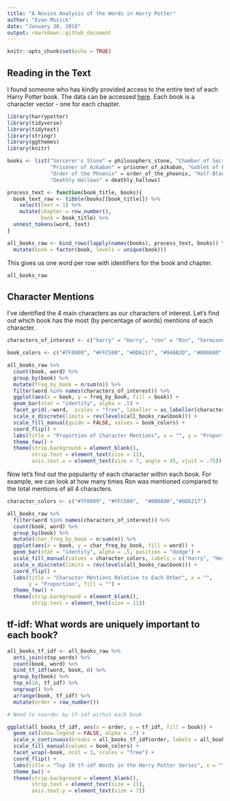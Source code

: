 ```yaml
---
title: "A Novice Analysis of the Words in Harry Potter"
author: "Evan Musick"
date: "January 30, 2018"
output: rmarkdown::github_document
---
```


```r
knitr::opts_chunk$set(echo = TRUE)
```

## Reading in the Text

I found someone who has kindly provided access to the entire text of each Harry Potter book. The data can be accessed [here](https://github.com/bradleyboehmke/harrypotter). Each book is a character vector - one for each chapter.

```r
library(harrypotter)
library(tidyverse)
library(tidytext)
library(stringr)
library(ggthemes)
library(knitr)

books <- list("Sorcerer's Stone" = philosophers_stone, "Chamber of Secrets" = chamber_of_secrets, 
              "Prisoner of Azkaban" = prisoner_of_azkaban, "Goblet of Fire" = goblet_of_fire, 
              "Order of the Phoenix" = order_of_the_phoenix, "Half-Blood Prince" = half_blood_prince,
              "Deathly Hallows" = deathly_hallows)

process_text <- function(book_title, books){
  book_text_raw <- tibble(books[[book_title]]) %>%
    select(text = 1) %>%
    mutate(chapter = row_number(),
           book = book_title) %>%
  unnest_tokens(word, text)
}

all_books_raw <- bind_rows(lapply(names(books), process_text, books)) %>%
  mutate(book = factor(book, levels = unique(book)))

```
This gives us one word per row with identifiers for the book and chapter.
```r
all_books_raw
```
## Character Mentions

I've identified the 4 main characters as our characters of interest. Let's find out which book has the most (by percentage of words) mentions of each character.

```r
characters_of_interest <- c("harry" = "Harry", "ron" = "Ron", "hermione" = "Hermione", "voldemort" = "Voldemort")

book_colors <- c("#7F0909", "#FFC500", "#0D6217", "#946B2D", "#000A90", "#000000", "#AAAAAA")

all_books_raw %>%
  count(book, word) %>%
  group_by(book) %>%
  mutate(freq_by_book = n/sum(n)) %>%
  filter(word %in% names(characters_of_interest)) %>%
  ggplot(aes(x = book, y = freq_by_book, fill = book)) + 
  geom_bar(stat = "identity", alpha = .5) +
  facet_grid(.~word,  scales = "free", labeller = as_labeller(characters_of_interest)) +
  scale_x_discrete(limits = rev(levels(all_books_raw$book))) + 
  scale_fill_manual(guide = FALSE, values = book_colors) +
  coord_flip() +
  labs(title = "Proportion of Character Mentions", x = "", y = "Proportion of All Words") +
  theme_few() +
  theme(strip.background = element_blank(),
        strip.text = element_text(size = 11),
        axis.text.x = element_text(size = 7, angle = 45, vjust = .75))
```

Now let's find out the popularity of each character within each book. For example, we can look at how many times Ron was mentioned compared to the total mentions of all 4 characters. 

```r
character_colors <- c("#7F0909", "#FFC500",  "#000A90","#0D6217")

all_books_raw %>%
  filter(word %in% names(characters_of_interest)) %>%
  count(book, word) %>%
  group_by(book) %>%
  mutate(char_freq_by_book = n/sum(n)) %>%
  ggplot(aes(x = book, y = char_freq_by_book, fill = word)) + 
  geom_bar(stat = "identity", alpha = .5, position = "dodge") +
  scale_fill_manual(values = character_colors, labels = c("Harry", "Hermione", "Ron", "Voldemort")) +
  scale_x_discrete(limits = rev(levels(all_books_raw$book))) + 
  coord_flip() +
  labs(title = "Character Mentions Relative to Each Other", x = "", 
       y = "Proportion", fill = "") +
  theme_few() +
  theme(strip.background = element_blank(),
        strip.text = element_text(size = 11))


```

## tf-idf: What words are uniquely important to each book?

```r

all_books_tf_idf <- all_books_raw %>%
  anti_join(stop_words) %>%
  count(book, word) %>%
  bind_tf_idf(word, book, n) %>%
  group_by(book) %>%
  top_n(10, tf_idf) %>%
  ungroup() %>%
  arrange(book, tf_idf) %>%
  mutate(order = row_number())

# Need to reorder by tf-idf within each book

ggplot(all_books_tf_idf, aes(x = order, y = tf_idf, fill = book)) + 
  geom_col(show.legend = FALSE, alpha = .7) +
  scale_x_continuous(breaks = all_books_tf_idf$order, labels = all_books_tf_idf$word) +
  scale_fill_manual(values = book_colors) + 
  facet_wrap(~book, ncol = 3, scales = "free") +
  coord_flip() +
  labs(title = "Top 10 tf-idf Words in the Harry Potter Series", x = "") +
  theme_bw() +
  theme(strip.background = element_blank(),
        strip.text = element_text(size = 11),
        axis.text.y = element_text(size = 7))
  
```

